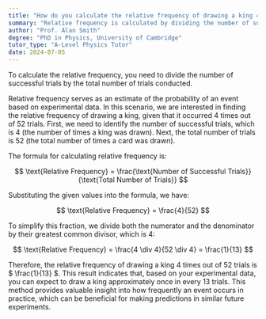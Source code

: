 ```yaml
---
title: "How do you calculate the relative frequency of drawing a king 4 times out of 52 trials?"
summary: "Relative frequency is calculated by dividing the number of successful trials by the total number of trials."
author: "Prof. Alan Smith"
degree: "PhD in Physics, University of Cambridge"
tutor_type: "A-Level Physics Tutor"
date: 2024-07-05
---
```


To calculate the relative frequency, you need to divide the number of successful trials by the total number of trials conducted.

Relative frequency serves as an estimate of the probability of an event based on experimental data. In this scenario, we are interested in finding the relative frequency of drawing a king, given that it occurred 4 times out of 52 trials. First, we need to identify the number of successful trials, which is $4$ (the number of times a king was drawn). Next, the total number of trials is $52$ (the total number of times a card was drawn).

The formula for calculating relative frequency is:

$$ 
\text{Relative Frequency} = \frac{\text{Number of Successful Trials}}{\text{Total Number of Trials}} 
$$

Substituting the given values into the formula, we have:

$$ 
\text{Relative Frequency} = \frac{4}{52} 
$$

To simplify this fraction, we divide both the numerator and the denominator by their greatest common divisor, which is $4$:

$$ 
\text{Relative Frequency} = \frac{4 \div 4}{52 \div 4} = \frac{1}{13} 
$$

Therefore, the relative frequency of drawing a king 4 times out of 52 trials is $ \frac{1}{13} $. This result indicates that, based on your experimental data, you can expect to draw a king approximately once in every $13$ trials. This method provides valuable insight into how frequently an event occurs in practice, which can be beneficial for making predictions in similar future experiments.
    
